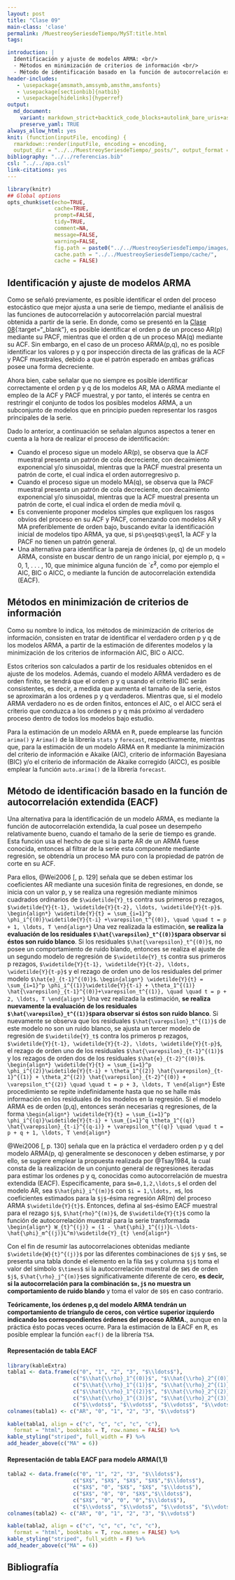 ```yaml
---
layout: post
title: "Clase 09"
main-class: 'clase'
permalink: /MuestreoySeriesdeTiempo/MyST:title.html
tags:

introduction: |
  Identificación y ajuste de modelos ARMA: <br/>
  - Métodos en minimización de criterios de información <br/>
  - Método de identificación basado en la función de autocorrelación extendida. 
header-includes:
   - \usepackage{amsmath,amssymb,amsthm,amsfonts}
   - \usepackage[sectionbib]{natbib}
   - \usepackage[hidelinks]{hyperref}
output:
  md_document:
    variant: markdown_strict+backtick_code_blocks+autolink_bare_uris+ascii_identifiers+tex_math_single_backslash
    preserve_yaml: TRUE
always_allow_html: yes   
knit: (function(inputFile, encoding) {
  rmarkdown::render(inputFile, encoding = encoding,
  output_dir = "../../MuestreoySeriesdeTiempo/_posts/", output_format = "all"  ) })
bibliography: "../../referencias.bib"
csl: "../../apa.csl"
link-citations: yes
---
```


```r
library(knitr)
## Global options
opts_chunk$set(echo=TRUE,
               cache=TRUE,
               prompt=FALSE,
               tidy=TRUE,
               comment=NA,
               message=FALSE,
               warning=FALSE,
               fig.path = paste0("../../MuestreoySeriesdeTiempo/images/", "Clase09"),
               cache.path = "../../MuestreoySeriesdeTiempo/cache/",
               cache = FALSE)
```

## Identificación y ajuste de modelos ARMA 
Como se señaló previamente, es posible identificar el orden del proceso estocástico que mejor ajusta a una serie de tiempo, mediante el análisis de las funciones de autocorrelación y autocorrelación parcial muestral obtenida a partir de la serie. En donde, como se presentó en la [Clase 08](https://jiperezga.github.io/MuestreoySeriesdeTiempo/MySTClase_08.html){:target="_blank"}, es posible identificar el orden p de un proceso AR(p) mediante su PACF, mientras que el orden q de un proceso MA(q) mediante su ACF. Sin embargo, en el caso de un proceso ARMA(p,q), no es posible identificar los valores p y q por inspección directa de las gráficas de la ACF y PACF muestrales, debido a que el patrón esperado en ambas gráficas posee una forma decreciente.

Ahora bien, cabe señalar que no siempre es posible identificar correctamente el orden p y q de los modelos AR, MA o ARMA mediante el empleo de la ACF y PACF muestral,  y por tanto, el interés se centra en restringir el conjunto de todos los posibles modelos ARMA, a un subconjunto de modelos que en principio pueden representar los rasgos principales de la serie.

Dado lo anterior, a continuación se señalan algunos aspectos a tener en cuenta a la hora de realizar el proceso de identificación:

* Cuando el proceso sigue un modelo AR(p), se observa que la ACF muestral presenta un patrón de cola decreciente, con decaimiento exponencial y/o sinusoidal, mientras que la PACF muestral presenta un patrón de corte, el cual indica el orden autorregresivo p.
* Cuando el proceso sigue un modelo MA(q), se observa que la PACF muestral presenta un patrón de cola decreciente, con decaimiento exponencial y/o sinusoidal, mientras que la ACF muestral presenta un patrón de corte, el cual indica el orden de media móvil q.
* Es conveniente proponer modelos simples que expliquen los rasgos obvios del
proceso en su ACF y PACF, comenzando con modelos AR y MA preferiblemente de orden bajo, buscando evitar la identificación inicial de modelos tipo ARMA, ya que, si p`$\geq$`q`$\geq$`1, la ACF y la PACF no tienen un patrón general.
* Una alternativa para identificar la pareja de órdenes (p, q) de un modelo ARMA, consiste en buscar dentro de un rango inicial, por ejemplo p, q = 0, 1, . . . , 10, que minimice alguna función de `$\hat{\varepsilon}^2$, como por ejemplo el AIC, BIC o AICC, o mediante la función de autocorrelación extendida (EACF). 

## Métodos en minimización de criterios de información
Como su nombre lo indica, los métodos de minimización de criterios de información, consisten en tratar de identificar el verdadero orden p y q de los modelos ARMA, a partir de la estimación de diferentes modelos y la minimización de los criterios de información AIC, BIC o AICC.

Estos críterios son calculados a partir de los residuales obtenidos en el ajuste de los modelos. Además, cuando el modelo ARMA verdadero es de orden finito, se tendrá que el orden p y q usando el criterio BIC serán consistentes, es decir, a medida que aumenta el tamaño de la serie, éstos se aproximarán a los ordenes p y q verdaderos. Mientras que, si el modelo ARMA verdadero no es de orden finitos, entonces el AIC, o el AICC será el criterio que conduzca a los ordenes p y q más próximo al verdadero proceso dentro de todos los modelos bajo estudio.

Para la estimación de un modelo ARMA en <tt>R</tt>, puede emplearse las función `arima()` y `Arima()` de la librería `stats` y `forecast`, respectivamente, mientras que, para la estimación de un modelo ARMA en <tt>R</tt> mediante la minimización del criterio de información e Akaike (AIC), criterio de información Bayesiana (BIC) y/o el criterio de información de Akaike corregido (AICC), es posible emplear la función `auto.arima()` de la librería `forecast`.

## Método de identificación basado en la función de autocorrelación extendida (EACF)
Una alternativa para la identificación de un modelo ARMA, es mediante la función de autocorrelación extendida, la cual posee un desempeño relativamente bueno, cuando el tamaño de la serie de tiempo es grande. Esta función usa el hecho de que si la parte AR de un ARMA fuese conocida, entonces al filtrar de la serie esta componente mediante regresión, se obtendría un proceso MA puro con la propiedad de patrón de corte en su ACF. 

Para ellos, @Wei2006[, p. 129] señala que se deben estimar los coeficientes AR mediante una sucesión finita de regresiones, en donde, se inicia con un valor p, y se realiza una regresión mediante mínimos cuadrados ordinarios de `$\widetilde{Y}_t$` contra sus primeros p rezagos, `$\widetilde{Y}{t-1}, \widetilde{Y}{t-2}, \ldots, \widetilde{Y}{t-p}$`.
`\begin{align*}
\widetilde{Y}{t} = \sum_{i=1}^p \phi_i^{(0)}\widetilde{Y}{t-i} +\varepsilon_t^{(0)}, \quad \quad t = p + 1, \ldots, T
\end{align*}`
Una vez realizada la estimación, **se realiza la evaluación de los residuales `$\hat{\varepsilon}_t^{(0)}$`para observar si éstos son ruido blanco**. Si los residuales `$\hat{\varepsilon}_t^{(0)}$`, no posee un comportamiento de ruido blando, entonces se realiza el ajuste de un segundo modelo de regresión de `$\widetilde{Y}_t$` contra sus primeros p rezagos, `$\widetilde{Y}{t-1}, \widetilde{Y}{t-2}, \ldots, \widetilde{Y}{t-p}$` y el rezago de orden uno de los residuales del primer modelo `$\hat{e}_{t-1}^{(0)}$`.
`\begin{align*}
\widetilde{Y}{t} = \sum_{i=1}^p \phi_i^{(1)}\widetilde{Y}{t-i} + \theta_1^{(1)} \hat{\varepsilon}_{t-1}^{(0)}+\varepsilon_t^{(1)}, \quad \quad t = p + 2, \ldots, T
\end{align*}`
Una vez realizada la estimación, **se realiza nuevamente la evaluación de los residuales `$\hat{\varepsilon}_t^{(1)}$`para observar si éstos son ruido blanco**. Si nuevamente se observa que los residuales `$\hat{\varepsilon}_t^{(1)}$` de este modelo no son un ruido blanco, se ajusta un tercer modelo de regresión de `$\widetilde{Y}_t$` contra los primeros p rezagos, `$\widetilde{Y}{t-1}, \widetilde{Y}{t-2}, \ldots, \widetilde{Y}{t-p}$`, el rezago de orden uno de los residuales `$\hat{\varepsilon}_{t-1}^{(1)}$` y los rezagos de orden dos de los residuales `$\hat{e}_{t-2}^{(0)}$`.
`\begin{align*}
\widetilde{Y}{t} = \sum_{i=1}^p \phi_i^{(2)}\widetilde{Y}{t-i} + \theta_1^{(2)} \hat{\varepsilon}_{t-1}^{(1)} + \theta_2^{(2)} \hat{\varepsilon}_{t-2}^{(0)} + \varepsilon_t^{(2)} \quad \quad t = p + 3, \ldots, T
\end{align*}`
Este procedimiento se repite indefinidamente hasta que no se halle más información en los residuales de los modelos en la regresión. Si el modelo ARMA es de orden (p,q), entonces serán necesarias q regresiones, de la forma
`\begin{align*}
\widetilde{Y}{t} = \sum_{i=1}^p \phi_i^{(q)}\widetilde{Y}{t-i} + \sum_{i=1}^q \theta_1^{(q)} \hat{\varepsilon}_{t-i}^{(q-i)} + \varepsilon_t^{(q)} \quad \quad t = p + q + 1, \ldots, T
\end{align*}`

@Wei2006[, p. 130] señala que en la práctica el verdadero orden p y q del modelo ARMA(p, q) generalmente se desconocen y deben estimarse, y por ello, se sugiere emplear la propuesta realizada por @Tsay1984, la cual consta de la realización de un conjunto general de regresiones iteradas para estimar los ordenes p y q, conocidas como autocorrelación de muestra extendida (EACF). Especificamente, para `$m=0,1,2,\ldots,$` el orden del modelo AR, sea `$\hat{phi}_i^{(m)}$` con `$i = 1,\ldots, m$`, los coeficientes estimados para la `$j$`-ésima regresión AR(m) del proceso ARMA `$\widetilde{Y}{t}$`. Entonces, defina al `$m$`-ésimo EACF muestral para el rezago `$j$`, `$\hat{rho}^{(m)}$`, de `$\widetilde{Y}{t}$` como la función de autocorrelación muestral para la serie transformada
`\begin{align*}
W_{t}^{(j)} = (1 - \hat{\phi}_1^{(j)}L-\ldots- \hat{\phi}_m^{(j)}L^m)\widetilde{Y}_{t}
\end{align*}`

Con el fin de resumir las autocorrelaciones obtenidas mediante `$\widetilde{W}{t}^{(j)}$` por las diferentes combinaciones de `$j$` y `$m$`, se presenta una tabla donde el elemento en la fila `$m$` y columna `$j$` toma el valor del símbolo `$\times$` si la autocorrelación muestral de `$W$` de orden `$j$`, `$\hat{\rho}_j^{(m)}$`es significativamente diferente de cero, **es decir, si la autocorrelación para la combinación `$m,j$` no muestra un comportamiento de ruido blando** y toma el valor de `$0$` en caso contrario.

**Teóricamente, los órdenes p,q del modelo ARMA tendrán un comportamiento de tríangulo de ceros, con vértice superior izquierdo indicando los correspondientes órdenes del proceso ARMA.**, aunque en la práctica ésto pocas veces ocurre. Para la estimación de la EACF en <tt>R</tt>, es posible emplear la función `eacf()` de la librería `TSA`.

#### Representación de tabla EACF
```r
library(kableExtra)
tabla1 <- data.frame(c("0", "1", "2", "3", "$\\ldots$"),
                     c("$\\hat{\\rho}_1^{(0)}$", "$\\hat{\\rho}_2^{(0)}$", "$\\hat{\\rho}_3^{(0)}$", "$\\hat{\\rho}_4^{(0)}$","$\\ldots$"),
                     c("$\\hat{\\rho}_1^{(1)}$", "$\\hat{\\rho}_2^{(1)}$", "$\\hat{\\rho}_3^{(1)}$", "$\\hat{\\rho}_4^{(1)}$", "$\\ldots$"),
                     c("$\\hat{\\rho}_1^{(2)}$", "$\\hat{\\rho}_2^{(2)}$", "$\\hat{\\rho}_3^{(2)}$", "$\\hat{\\rho}_4^{(2)}$","$\\ldots$"),
                     c("$\\hat{\\rho}_1^{(3)}$", "$\\hat{\\rho}_2^{(3)}$", "$\\hat{\\rho}_3^{(3)}$", "$\\hat{\\rho}_4^{(3)}$","$\\ldots$"),
                     c("$\\vdots$", "$\\vdots$", "$\\vdots$", "$\\vdots$", "$\\ddots$"))
colnames(tabla1) <- c("AR", "0", "1", "2", "3", "$\\vdots$")

kable(tabla1, align = c("c", "c", "c", "c", "c"),
  format = "html", booktabs = T, row.names = FALSE) %>%
kable_styling("striped", full_width = F) %>%
add_header_above(c("MA" = 6))
```
#### Representación de tabla EACF para modelo ARMA(1,1)
```r
tabla2 <- data.frame(c("0", "1", "2", "3", "$\\ldots$"),
                     c("$X$", "$X$", "$X$", "$X$","$\\ldots$"),
                     c("$X$", "0", "$X$", "$X$", "$\\ldots$"),
                     c("$X$", "0", "0", "$X$","$\\ldots$"),
                     c("$X$", "0", "0", "0","$\\ldots$"),
                     c("$\\vdots$", "$\\vdots$", "$\\vdots$", "$\\vdots$", "$\\ddots$"))
colnames(tabla2) <- c("AR", "0", "1", "2", "3", "$\\vdots$")

kable(tabla2, align = c("c", "c", "c", "c", "c"),
  format = "html", booktabs = T, row.names = FALSE) %>%
kable_styling("striped", full_width = F) %>%
add_header_above(c("MA" = 6))
```


## Bibliografía




